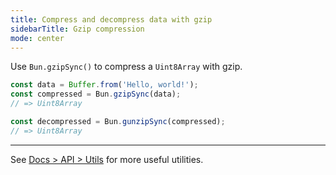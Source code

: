 ```yaml
---
title: Compress and decompress data with gzip
sidebarTitle: Gzip compression
mode: center
---
```


Use `Bun.gzipSync()` to compress a `Uint8Array` with gzip.

```ts
const data = Buffer.from('Hello, world!');
const compressed = Bun.gzipSync(data);
// => Uint8Array

const decompressed = Bun.gunzipSync(compressed);
// => Uint8Array
```

---

See [Docs > API > Utils](https://bun.com/docs/api/utils) for more useful utilities.

